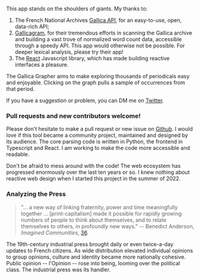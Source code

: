 This app stands on the shoulders of giants. My thanks to:

1. The French National Archives [Gallica API](https://api.bnf.fr/fr/api-document-de-gallica), for an easy-to-use, open, data-rich API;
2. [Gallicagram](https://shiny.ens-paris-saclay.fr/app/gallicagram), for their tremendous efforts in scanning the Gallica archive and building a vast trove of normalized word count data, accessible through a speedy API. This app would otherwise not be possible. For deeper lexical analysis, please try their app!
3. The [React](https://beta.reactjs.org/) Javascript library, which has made building reactive interfaces a pleasure.

The Gallica Grapher aims to make exploring thousands of periodicals easy and enjoyable. Clicking on the graph pulls a sample of occurrences from that period.

If you have a suggestion or problem, you can DM me on [Twitter](https://twitter.com/WillGleason9).

### Pull requests and new contributors welcome!

Please don't hesitate to make a pull request or new issue on [Github](https://github.com/gleasonw/gallica-grapher). I would love if this tool became a community project, maintained and designed by its audience. The core parsing code is written in Python, the frontend in Typescript and React. I am working to make the code more accessible and readable.

Don't be afraid to mess around with the code! The web ecosystem has progressed enormously over the last ten years or so. I knew nothing about reactive web design when I started this project in the summer of 2022.

### Analyzing the Press

> "... a new way of linking fraternity, power and time meaningfully together ... [print-capitalism] made it possible for
> rapidly growing numbers of people to think about themselves, and to
> relate themselves to others, in profoundly new ways."
> -- Benedict Anderson, _Imagined Communities_, [36](https://is.muni.cz/el/1423/jaro2016/SOC757/um/61816961/Benedict_Anderson_Imagined_Communities.pdf).

The 19th-century industrial press brought daily or even twice-a-day updates to French citizens. As wide distribution elevated individual opinions to group opinions, culture and identity became more nationally cohesive. Public opinion -- l'Opinion -- rose into being, looming over the political class. The industrial press was its handler.
